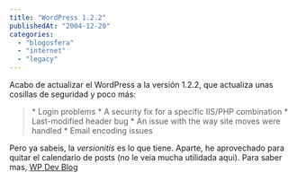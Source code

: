 ```yaml
---
title: "WordPress 1.2.2"
publishedAt: "2004-12-20"
categories: 
  - "blogosfera"
  - "internet"
  - "legacy"
---
```


Acabo de actualizar el WordPress a la versión 1.2.2, que actualiza unas cosillas de seguridad y poco más:

> \* Login problems \* A security fix for a specific IIS/PHP combination \* Last-modified header bug \* An issue with the way site moves were handled \* Email encoding issues

Pero ya sabeis, la _versionitis_ es lo que tiene. Aparte, he aprovechado para quitar el calendario de posts (no le veia mucha utilidada aqui). Para saber mas, [WP Dev Blog](http://wordpress.org/development/)
